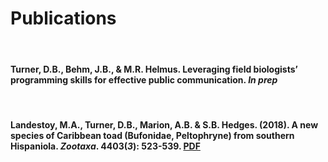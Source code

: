 <br />
<br />

# **Publications**
<br />

#### **Turner, D.B.**, Behm, J.B., & M.R. Helmus. Leveraging field biologists’ programming skills for effective public communication. _In prep_
<br />

#### Landestoy, M.A., **Turner, D.B.**, Marion, A.B. & S.B. Hedges. (2018). A new species of Caribbean toad (Bufonidae, Peltophryne) from southern Hispaniola. _Zootaxa_. 4403(_3_): 523-539.  [PDF](https://github.com/dbturner/dbturner.github.io/blob/master/papers/landestoyetal_2018.pdf)

